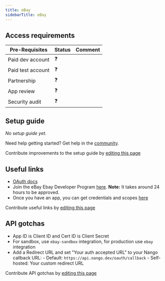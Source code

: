 ```yaml
---
title: eBay
sidebarTitle: eBay
---
```



<Overview />
<PreBuiltTooling />
<PreBuiltUseCases />

## Access requirements
| Pre-Requisites | Status | Comment|
| - | - | - |
| Paid dev account | ❓ |  |
| Paid test account | ❓ |  |
| Partnership | ❓ | |
| App review | ❓ |  |
| Security audit | ❓ | |


## Setup guide

_No setup guide yet._

<Tip>Need help getting started? Get help in the [community](https://nango.dev/slack).</Tip>

<Note>Contribute improvements to the setup guide by [editing this page](https://github.com/nangohq/nango/tree/master/docs-v2/integrations/all/ebay.mdx)</Note>

## Useful links

-   [OAuth docs](https://developer.ebay.com/api-docs/static/oauth-consent-request.html)
-   Join the eBay Ebay Developer Program [here](https://developer.ebay.com/signin?tab=register). 
**Note:** It takes around 24 hours to be approved.
-   Once you have an app, you can get credentials and scopes [here](https://developer.ebay.com/my/keys) 

<Note>Contribute useful links by [editing this page](https://github.com/nangohq/nango/tree/master/docs-v2/integrations/all/ebay.mdx)</Note>

## API gotchas

-   App ID is Client ID and Cert ID is Client Secret
-   For sandbox, use `ebay-sandbox` integration, for production use `ebay` integration
-   Add a Redirect URL and set "Your auth accepted URL" to your Nango callback URL:
        - Default: `https://api.nango.dev/oauth/callback`
        - Self-hosted: Your custom redirect URL

<Note>Contribute API gotchas by [editing this page](https://github.com/nangohq/nango/tree/master/docs-v2/integrations/all/ebay.mdx)</Note>
